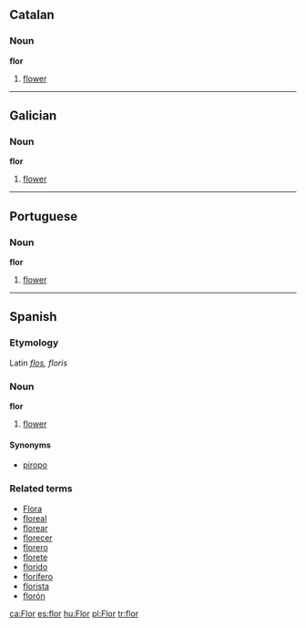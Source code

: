==Catalan==
===Noun===
'''flor'''

# [[flower]]

----

==Galician==
===Noun===
'''flor'''

# [[flower]]

----

==Portuguese==
===Noun===
'''flor'''

# [[flower]]

----

==Spanish==
===Etymology===
Latin ''[[flos]], floris''
===Noun===
'''flor'''

#[[flower]]

====Synonyms====
*[[piropo]]

===Related terms===
*[[Flora]]
*[[floreal]]
*[[florear]]
*[[florecer]]
*[[florero]]
*[[florete]]
*[[florido]]
*[[florífero]]
*[[florista]]
*[[florón]]

[[ca:Flor]]
[[es:flor]]
[[hu:Flor]]
[[pl:Flor]]
[[tr:flor]]